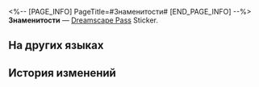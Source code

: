 <%-- [PAGE_INFO]
PageTitle=#Знаменитости#
[END_PAGE_INFO] --%>
{{Предмет Инфобокс
|id          = 223051
|Изображение = Dreamscape Pass Sticker Знаменитости.png
|Тип         = Dreamscape Pass Sticker
|Тип2        = Искатель грёз Stickers
|Инвентарь   = 
|Редкость    = 4
|Эффект      = 
|Описание    = Пронумерованные наклейки, используемые для украшения дневника сновидений. Бывают самыми разными.
|Источник1   = [[Завершите миссию «Космическая суперзвезда» и запишите историю Лесли Дина]]
}}
{{Описание|Множество людей мечтает стать мимолётной вспышкой пламени.}}
'''Знаменитости''' — [[Dreamscape Pass]] Sticker.

==На других языках==
{{На других языках
|en   = Celebrity
|zhs  = 明星
|zht  = 明星
|ja   = スター
|ko   = 스타
|es   = Celebridad
|fr   = Célébrité
|ru   = Знаменитости
|th   = ดารา
|vi   = Ngôi Sao
|de   = Stars
|id   = Selebritas
|pt   = Celebridade
}}

==История изменений==
{{История изменений|3.5}}